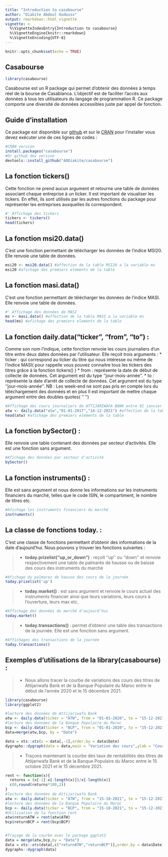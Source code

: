 ```yaml
---
title: "Introduction to casabourse"
author: "Diakite Abdoul Oudouss"
output: rmarkdown::html_vignette
vignette: >
  %\VignetteIndexEntry{Introduction to casabourse}
  %\VignetteEngine{knitr::rmarkdown}
  %\VignetteEncoding{UTF-8}
---
```



```r
knitr::opts_chunk$set(echo = TRUE)
```
## Casabourse
```r
library(casabourse)
```

Casabourse est un R package qui permet d’obtenir des données à temps réel de la bourse de Casablanca. L’objectif est de faciliter l’accès aux données à tous les utilisateurs du langage de programmation R. Ce package comporte une diversité de données accessibles juste par appel de fonction.

## Guide d'installation
Ce package est disponible sur [github](https://github.com/AODiakite/casabourse) et sur le [CRAN](https://cran.r-project.org/web/packages/casabourse/index.html) pour l’installer vous devez exécuter une de ces lignes de codes :
```r
#CRAN version
install.packages("casabourse")
#Or github dev version
devtools::install_github("AODiakite/casabourse")
```

## La fonction **tickers()**
 
Cette fonction ne prend aucun argument et retourne une table de données associant chaque entreprise à un ticker. Il est important de visualiser les tickers. En effet, ils sont utilisés par les autres fonctions du package pour représenter les entreprises auxquelles ils correspondent.
```r
#' Affichage des tickers
tickers <- tickers()
head(tickers)
```


## La fonction **msi20.data()**
 
C’est une fonction permettant de télécharger les données de l’indice MSI20. Elle renvoie une table de  données.
```r
msi20 <- msi20.data() #affection de la table MSI20 a la variable ms
msi20 #afichage des premiers elements de la table
```

## La fonction **masi.data()**
 
C’est une fonction permettant de télécharger les données de l’indice MASI. Elle renvoie une table de  données.
```r
#' Affichage des données de MASI
ms <- masi.data() #affection de la table MASI a la variable ms
head(ms) #afichage des premiers elements de la table
```


 
## La fonction **daily.data("ticker", "from", "to")** :
 
Comme son nom l’indique, cette fonction renvoie les cours journaliers d’un titre entre deux dates données par l’utilisateur. Elle reçoit trois arguments :
* ticker : qui correspond au ticker du titre qui nous intéresse ou même de l'indice MASI( pour rappelle vous pouvez connaitre tous les tickers des titres grâce à la fonction tickers() )
* from : représente la date de début de collecte de données. Cet argument est du type ‘’jour-mois-année’’.
* to : représente la date d’arrêt de collecte de données. Cet argument est du type ‘’jour-mois-année’’.
NB : Les week-end ne sont pas pris en compte lors du téléchargement des données et en plus Il est important de mettre chaque argument entre des doubles quotes( ‘’ ‘’)

```r
#Affichage des cours journaliers de ATTIJARIWAFA BANK entre 01 janvier 2017 et le 14 decembre 2021
atw <- daily.data("atw","01-01-2017","14-12-2021") #affection de la table a la variable atw
head(atw) #afichage des premiers elements de la table

```

 
## La fonction **bySector()** :
 
Elle renvoie une table contenant des données par secteur d’activités. Elle est une fonction sans argument.
```r
#Afichage des données par secteur d'activité
bySector()
```

 
## La fonction **instruments()** :
 
Elle est sans argument et nous donne les informations sur les instruments financiers du marché, telles que le code ISIN, le compartiment, le nombre de titres etc.

```r
#Afichage les instruments financiers du marché
instruments()
```

 
## La classe de fonctions **today.** :
 
C’est une classe de fonctions permettant d’obtenir des informations de la date d’aujourd’hui. Nous pouvons y trouver les fonctions suivantes :

> - **today.prizelist("up_or_down")** : reçoit ‘’up’’ ou ‘’down’’ et renvoie respectivement une table de palmarès de hausse ou de baisse des cours des instruments du marché
```r
#Afichage du palmares de hausse des cours de la journée
today.prizelist('up')
```

> - **today.market()** : est sans argument et renvoie le cours actuel des instruments financier ainsi que leurs variations, leurs cours à l’ouverture, leurs max etc.
```r
#Affichage des données du marché d'aujourd'hui
today.market()
```

> - **today.transactions()** : permet d’obtenir une table des transactions de la journée. Elle est une fonction sans argument.
```r
#Affichages des transactions de la journée
today.transactions()
```

## Exemples d'utilisations de la library(casabourse) :
> - Nous allons tracer la courbe de variations des cours des titres de Attijariwafa Bank et de la Banque Populaire du Maroc entre le début de l’année 2020 et le 15 décembre 2021.
```r
library(casabourse) 
library(ggplot2)
```

```r
#lecture des données de Attijariwafa Bank
atw <- daily.data(ticker = "ATW", from = "01-01-2020", to = "15-12-2021")
#lecture des données de la Banque Populaire du Maroc
bcp <- daily.data(ticker = "BCP", from = "01-01-2020", to = "15-12-2021")
data=merge(atw,bcp, by = "Date")

data = xts::xts(x = data[,-1],order.by = data$Date)
dygraphs::dygraph(data = data,main = "Variation des cours",ylab = "Cours")

```




> - Traçons maintenant la courbe des taux de rentabilités des titres de Attijariwafa Bank et de la Banque Populaire du Maroc entre le 15 octobre 2021 et le 15 décembre 2021.

```r
rent <- function(x){
  returns = (x[-1]-x[-length(x)])/x[-length(x)]
  c(0,round(returns*100,2))
}
#lecture des données de Attijariwafa Bank
atw <- daily.data(ticker = "ATW", from = "15-10-2021", to = "15-12-2021")
#lecture des données de la Banque Populaire du Maroc
bcp <- daily.data(ticker = "BCP", from = "15-10-2021", to = "15-12-2021")
#Utilisation de la function rent
atw$returnATW = rent(atw$ATW)
bcp$returnBCP = rent(bcp$BCP)


#Traçage de la courbe avec le package ggplot2
data = merge(atw,bcp,by = "Date")
data = xts::xts(data[,c("returnATW","returnBCP")],order.by = data$Date)
dygraphs::dygraph(data)
```
